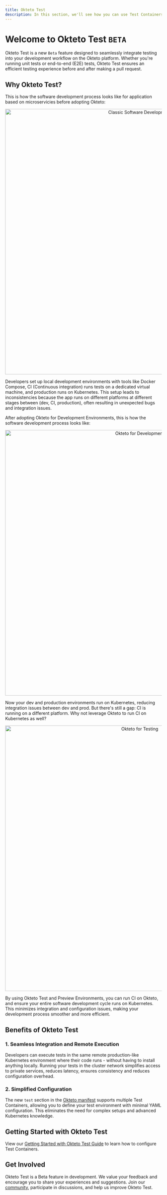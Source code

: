 ```yaml
---
title: Okteto Test
description: In this section, we'll see how you can use Test Containers on Okteto
---
```



# Welcome to Okteto Test `BETA`

Okteto Test is a new `Beta` feature designed to seamlessly integrate testing into your development workflow on the Okteto platform. Whether you're running unit tests or end-to-end (E2E) tests, Okteto Test ensures an efficient testing experience before and after making a pull request.

## Why Okteto Test?

This is how the software development process looks like for application based on microservicies before adopting Okteto:

<p align="center">
  <Image
    src={require("@site/static/img/classic-software-development.png").default}
    alt="Classic Software Development"
    width="850"
  />
</p>

Developers set up local development environments with tools like Docker Compose, CI (Continuous integration) runs tests on a dedicated virtual machine, and production runs on Kubernetes.
This setup leads to inconsistencies because the app runs on different platforms at different stages between (dev, CI, production), often resulting in unexpected bugs and integration issues.

After adopting Okteto for Development Environments, this is how the software development process looks like:

<p align="center">
  <Image
    src={require("@site/static/img/okteto-for-development.png").default}
    alt="Okteto for Development"
    width="850"
  />
</p>

Now your dev and production environments run on Kubernetes, reducing integration issues between dev and prod.
But there's still a gap: CI is running on a different platform. Why not leverage Okteto to run CI on Kubernetes as well?

<p align="center">
  <Image
    src={require("@site/static/img/okteto-for-testing.png").default}
    alt="Okteto for Testing"
    width="850"
  />
</p>

By using Okteto Test and Preview Environments, you can run CI on Okteto, and ensure your entire software development cycle runs on Kubernetes.
This minimizes integration and configuration issues, making your development process smoother and more efficient.

## Benefits of Okteto Test

### 1. Seamless Integration and Remote Execution
Developers can execute tests in the same remote production-like Kubernetes environment where their code runs - without having to install anything locally.
Running your tests in the cluster network simplifies access to private services, reduces latency, ensures consistency and reduces configuration overhead.

### 2. Simplified Configuration
The new `test` section in the [Okteto manifest](reference/okteto-manifest.mdx#test-object-optional) supports multiple Test Containers, allowing you to define your test environment with minimal YAML configuration.
This eliminates the need for complex setups and advanced Kubernetes knowledge.

## Getting Started with Okteto Test

View our [Getting Started with Okteto Test Guide](testing/getting-started-test.mdx) to learn how to configure Test Containers.

## Get Involved
Okteto Test is a Beta feature in development. We value your feedback and encourage you to share your experiences and suggestions. Join our [community](https://community.okteto.com/), participate in discussions, and help us improve Okteto Test.